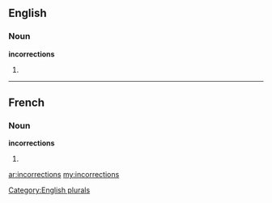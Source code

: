 ==English==

===Noun===
'''incorrections'''

# {{plural of|[[incorrection]]}}

[[Category:English plurals]]

----

==French==

===Noun===
'''incorrections''' {{f}}

# {{plural of|[[incorrection]]|lang=fr}}

[[ar:incorrections]]
[[my:incorrections]]